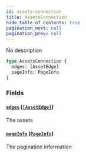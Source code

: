 ```yaml
---
id: assets-connection
title: AssetsConnection
hide_table_of_contents: true
pagination_next: null
pagination_prev: null
---
```



No description

```graphql
type AssetsConnection {
  edges: [AssetEdge]
  pageInfo: PageInfo
}
```


### Fields

#### [`edges`](#) ([`[AssetEdge]`](/docs/testnet/graphql/objects/asset-edge))

The assets


#### [`pageInfo`](#) ([`PageInfo`](/docs/testnet/graphql/objects/page-info))

The pagination information




